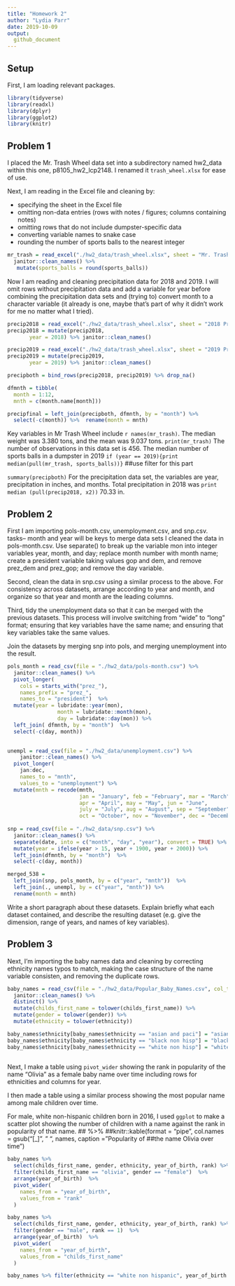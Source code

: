 ```yaml
---
title: "Homework 2"
author: "Lydia Parr" 
date: 2019-10-09
output: 
  github_document
---
```


## Setup 

First, I am loading relevant packages. 

```r
library(tidyverse)
library(readxl)
library(dplyr)
library(ggplot2)
library(knitr)
```

## Problem 1

I placed the Mr. Trash Wheel data set into a subdirectory named hw2_data within this one, p8105_hw2_lcp2148. I renamed it `trash_wheel.xlsx` for ease of use. 

Next, I am reading in the Excel file and cleaning by: 

- specifying the sheet in the Excel file 
- omitting non-data entries (rows with notes / figures; columns containing notes) 
- omitting rows that do not include dumpster-specific data
- converting variable names to snake case
- rounding the number of sports balls to the nearest integer

```r
mr_trash = read_excel("./hw2_data/trash_wheel.xlsx", sheet = "Mr. Trash Wheel", cellranger::cell_cols(1:14)) %>% drop_na() %>%
  janitor::clean_names() %>% 
   mutate(sports_balls = round(sports_balls))
``` 

Now I am reading and cleaning precipitation data for 2018 and 2019. I will omit rows without precipitation data and add a variable for year before combining the precipitation data sets and (trying to) convert month to a character variable (it already is one, maybe that's part of why it didn't work for me no matter what I tried).

```r
precip2018 = read_excel("./hw2_data/trash_wheel.xlsx", sheet = "2018 Precipitation", skip = 1)
precip2018 = mutate(precip2018, 
       year = 2018) %>% janitor::clean_names()

precip2019 = read_excel("./hw2_data/trash_wheel.xlsx", sheet = "2019 Precipitation", skip = 1)
precip2019 = mutate(precip2019, 
       year = 2019) %>% janitor::clean_names()

precipboth = bind_rows(precip2018, precip2019) %>% drop_na() 

dfmnth = tibble(
  month = 1:12, 
  mnth = c(month.name[month]))

precipfinal = left_join(precipboth, dfmnth, by = "month") %>% 
  select(-c(month)) %>%  rename(month = mnth)

``` 

Key variables in Mr Trash Wheel include `r names(mr_trash)`. The median weight was 3.380 tons, and the mean was 9.037 tons. `print(mr_trash)` The number of observations in this data set is 456. The median number of sports balls in a dumpster in 2019 `if (year == 2019){print median(pull(mr_trash, sports_balls))}` ##use filter for this part

`summary(precipboth)` For the precipitation data set, the variables are year, precipitation in inches, and months. Total precipitation in 2018 was `print median (pull(precip2018, x2))` 70.33 in. 

## Problem 2

First I am importing pols-month.csv, unemployment.csv, and snp.csv. 
tasks-- month and year will be keys to merge data sets
I cleaned the data in pols-month.csv. Use separate() to break up the variable mon into integer variables year, month, and day; replace month number with month name; create a president variable taking values gop and dem, and remove prez_dem and prez_gop; and remove the day variable.

Second, clean the data in snp.csv using a similar process to the above. For consistency across datasets, arrange according to year and month, and organize so that year and month are the leading columns.

Third, tidy the unemployment data so that it can be merged with the previous datasets. This process will involve switching from “wide” to “long” format; ensuring that key variables have the same name; and ensuring that key variables take the same values.

Join the datasets by merging snp into pols, and merging unemployment into the result.
  

```r

pols_month = read_csv(file = "./hw2_data/pols-month.csv") %>%
  janitor::clean_names() %>% 
  pivot_longer(
    cols = starts_with("prez_"),
    names_prefix = "prez_",
    names_to = "president")  %>%
  mutate(year = lubridate::year(mon), 
                month = lubridate::month(mon), 
                day = lubridate::day(mon)) %>% 
  left_join( dfmnth, by = "month")  %>% 
  select(-c(day, month))

  
unempl = read_csv(file = "./hw2_data/unemployment.csv") %>%
    janitor::clean_names() %>%
  pivot_longer(
    jan:dec,
    names_to = "mnth",
    values_to = "unemployment") %>%
  mutate(mnth = recode(mnth,
                       jan = "January", feb = "February", mar = "March", 
                       apr = "April", may = "May", jun = "June", 
                       july = "July", aug = "August", sep = "September", 
                       oct = "October", nov = "November", dec = "December"))
  
snp = read_csv(file = "./hw2_data/snp.csv") %>%
  janitor::clean_names() %>%
  separate(date, into = c("month", "day", "year"), convert = TRUE) %>%
  mutate(year = ifelse(year > 15, year + 1900, year + 2000)) %>% 
  left_join(dfmnth, by = "month")  %>% 
  select(-c(day, month))

merged_538 =
  left_join(snp, pols_month, by = c("year", "mnth"))  %>% 
  left_join(., unempl, by = c("year", "mnth")) %>% 
  rename(month = mnth)

```

Write a short paragraph about these datasets. Explain briefly what each dataset contained, and describe the resulting dataset (e.g. give the dimension, range of years, and names of key variables).

## Problem 3 

Next, I'm importing the baby names data and cleaning by correcting ethnicity names typos to match, making the case structure of the name variable consisten, and removing the duplicate rows. 

```r

baby_names = read_csv(file = "./hw2_data/Popular_Baby_Names.csv", col_types = "dcccdd")  %>%
  janitor::clean_names() %>%
  distinct() %>%
  mutate(childs_first_name = tolower(childs_first_name)) %>%
  mutate(gender = tolower(gender)) %>%
  mutate(ethnicity = tolower(ethnicity)) 

baby_names$ethnicity[baby_names$ethnicity == "asian and paci"] = "asian and pacific islander" 
baby_names$ethnicity[baby_names$ethnicity == "black non hisp"] = "black non hispanic" 
baby_names$ethnicity[baby_names$ethnicity == "white non hisp"] = "white non hispanic"
  
```

Next, I make a table using `pivot_wider` showing the rank in popularity of the name “Olivia” as a female baby name over time including rows for ethnicities and columns for year. 

I then made a table using a similar process showing the most popular name among male children over time.

For male, white non-hispanic children born in 2016, I used `ggplot` to make a scatter plot showing the number of children with a name against the rank in popularity of that name.
## %>%
##knitr::kable(format = "pipe", col.names = gsub("[_]", " ", names, caption = "Popularity of  ##the name Olivia over time")
 

```r

baby_names %>%  
  select(childs_first_name, gender, ethnicity, year_of_birth, rank) %>%  
  filter(childs_first_name == "olivia", gender == "female")  %>%
  arrange(year_of_birth)  %>%
  pivot_wider(
    names_from = "year_of_birth",
    values_from = "rank"
  ) 

baby_names %>%  
  select(childs_first_name, gender, ethnicity, year_of_birth, rank) %>%  
  filter(gender == "male", rank == 1)  %>%
  arrange(year_of_birth)  %>%
  pivot_wider(
    names_from = "year_of_birth",
    values_from = "childs_first_name"
  ) 

baby_names %>% filter(ethnicity == "white non hispanic", year_of_birth == 2016, gender == "male")  %>% ggplot(aes(rank, count)) + geom_point(size = 0.5) + ggtitle("Number and rank of names among white male children born in 2016")

```
